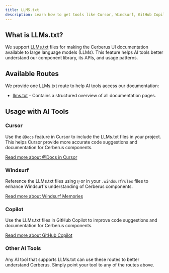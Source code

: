```yaml
---
title: LLMS.txt
description: Learn how to get tools like Cursor, Windsurf, GitHub Copilot, ChatGPT, and Claude to understand Cerberus.
---
```


## What is LLMs.txt?

We support [LLMs.txt](https://llmstxt.org/) files for making the Cerberus UI documentation available to large language models
(LLMs). This feature helps AI tools better understand our component library, its APIs, and usage patterns.

## Available Routes

We provide one LLMs.txt route to help AI tools access our documentation:

- [llms.txt](https://cerberus.digitalu.design/llms.txt) - Contains a structured overview of all documentation pages.

## Usage with AI Tools

### Cursor

Use the `@Docs` feature in Cursor to include the LLMs.txt files in your project. This helps Cursor provide more accurate
code suggestions and documentation for Cerberus components.

[Read more about @Docs in Cursor](https://docs.cursor.com/context/@-symbols/@-docs)

### Windsurf

Reference the LLMs.txt files using `@` or in your `.windsurfrules` files to enhance Windsurf's understanding of Cerberus
components.

[Read more about Windsurf Memories](https://docs.codeium.com/windsurf/memories#memories-and-rules)

### Copilot

Use the LLMs.txt files in GitHub Copilot to improve code suggestions and documentation for Cerberus components.

[Read more about GitHub Copilot](https://docs.github.com/en/copilot)

### Other AI Tools

Any AI tool that supports LLMs.txt can use these routes to better understand Cerberus. Simply point your tool to any of
the routes above.
